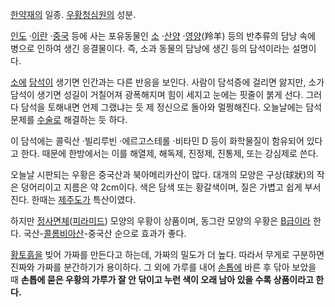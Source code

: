[[한약재]]의 일종. [[우황청심원]]의 성분.

[[인도]] ·[[이란]] ·[[중]]국 등에 사는 포유동물인 [[소]] ·[[산양]] ·[[영양]](羚羊) 등의 반추류의 담낭 속에 병으로 인하여 생긴 응결물이다. 즉, 소과 동물의 담낭에 생긴 등의 담석이라는 설명이다.

[[소]]에 [[담석]]이 생기면 인간과는 다른 반응을 보인다. 사람이 담석증에 걸리면 앓지만, 소가 담석이 생기면 성길이 거칠어져 광폭해지며 힘이 세지고 눈에는 핏줄이 붉게 선다. 그러다 담석을 토해내면 언제 그랬냐는 듯 제 정신으로 돌아와 멀쩡해진다. 오늘날에는 담석 문제를 [[수술]]로 해결하는 듯 하다.

이 담석에는 콜릭산 ·빌리루빈 ·에르고스테롤 ·비타민 D 등이 화학물질이 함유되어 있다고 한다. 때문에 한방에서는 이를 해열제, 해독제, 진정제, 진통제, 또는 강심제로 쓴다. 

오늘날 시판되는 우황은 중국산과 북아메리카산이 많다. 대개의 모양은 구상(球狀)의 작은 덩어리이고 지름은 약 2cm이다. 색은 담색 또는 황갈색이며, 질은 가볍고 쉽게 부서진다. 한때는 [[제주도]]가 특산이였다.

하지만 [[정사면체]]([[피라미드]]) 모양의 우황이 상품이며, 동그란 모양의 우황은 [[B급]]이라 한다. 국산-[[콜롬비아]]산-중국산 순으로 효과가 좋다. 

[[황토]][[흙]]을 빚어 가짜를 만든다고 하는데, 가짜의 밀도가 더 높다. 따라서 무게로 구분하면 진짜와 가짜를 분간하기가 용이하다. 그 외에 가루를 내어 [[손톱]]에 바른 후 닦아 보았을 때 '''손톱에 묻은 우황의 가루가 잘 안 닦이고 누런 색이 오래 남아 있을 수록 상품이라고 한다.'''
